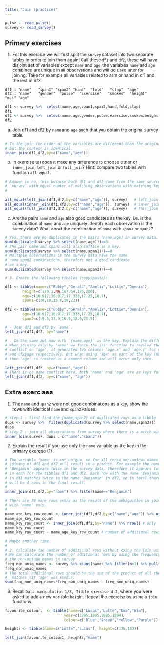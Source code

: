 ```yaml
---
title: "Join (practice)"
---
```


```r
pulse <- read_pulse() 
survey <- read_survey()
```

## Primary exercises

1. For this exercise we will first split  the `survey` dataset into two separate tables 
in order to join them again! Call these `df1` and `df2`, these will have disjoint set of 
variables except `name` and `age`, the variables `name` and `age` combined are unique in 
all observations and will be used later for joining. Take for example all variables related 
to arm or hand in df1 and the rest in df2:

```
df1 : "name"   "span1" "span2" "hand"  "fold"   "clap"  "age"
df2 : "name"   "gender"  "pulse"  "exercise"   "smokes"  "height" "m.i" "age"
```

```r
df1 <- survey %>%  select(name,age,span1,span2,hand,fold,clap)
df1
df2 <- survey %>%  select(name,age,gender,pulse,exercise,smokes,height,m.i)
df2
```

a. Join df1 and df2 by `name` and `age` such that you obtain the original survey table. 

```r
# In the join the order of the variables are different than the original survey tibble 
# but the content is identical.
inner_join(df1,df2,by=c("name","age"))
```

b. In exercise (a) does it make any difference to choose either of `inner_join`, `left_join` or `full_join`? Hint: compare two tables with function `all_equal`.       

```r
# Answer is no, this because both df1 and df2 come from the same source 
# `survey` with equal number of matching observations with matching keys. 
#

all_equal(left_join(df1,df2,by=c("name","age")), survey)   # left_join
all_equal(inner_join(df1,df2,by=c("name","age")), survey)  # inner_join
all_equal(full_join(df1,df2,by=c("name","age")), survey)   # full_join
```

c. Are the pairs `name` and `age`  also good candidates as the key, i.e. is the combination of `name` and `age` uniquely identify each observation in the survey data? What about the combination of `name` with `span1` or `span2`? 

```r
# Yes, there are no duplicates in the pairs (name,age) in survey data.
sum(duplicated(survey %>% select(name,age)))==0
# The pair name and span1 will also suffice as a key.
sum(duplicated(survey %>% select(name,span1)))==0
# Multiple observations in the survey data have the same 
# name span2 combinations, therefore not a good candidate 
# as a key.
sum(duplicated(survey %>% select(name,span2)))==0
```


<!--  removed exercise 3 -->


```r
# 3. Create the following tibbles (copy/paste):

df1 <- tibble(name=c("Bobby","Gerald","Amelia","Lottie","Dennis"),
        height=c(179.1,NA,167.64,170,200), 
        age=c(18.917,16.917,17.333,17.25,18.5),
        span1=c(20,18,15.9,19,22))

df2 <- tibble(name=c("Bobby","Gerald","Amelia","Lottie","Dennis"),
        age=c(18.917,16.917,17.333,17.25,18.5),
        span2=c(19.5,13.3,16.5,18.5,21.5))

# - Join df1 and df2 by `name`. 
left_join(df1,df2, by="name")

# - Do the same but now with `{name,age}` as the key. Explain the difference.
# When joining only by 'name' we force the join function to resolve the name 
# conflict on 'age', it generated two columns 'age.x' and 'age.y' for df1$age 
# and df2$age respectively. But when using 'age' as part of the key (name,age) 
# then 'age' is treated as a common column and will occur only once.

left_join(df1,df2, by=c("name","age"))
# There is no name conflict here, both 'name' and 'age' are as keys for joining and all other variables have unique names. 
left_join(df1,df2, by=c("name", "age"))

```
  
## Extra exercises

1. The `name` and `span2` were not good combinations as a key, show the rows with identical 
 `name` and `span2` values.
 
```r
# step 1 : first find the {name,span2} of duplicated rows as a tibble
dups <- survey %>%  filter(duplicated(survey %>% select(name,span2)))  %>% select(name,span2) 
dups
# step 2 : join all observations from survey where there is a match with {name,span2} in dups
inner_join(survey, dups , c("name","span2")) 
```
 


2. Explain the result if you  use only the `name` variable as the key in the primary exercise (1) .

```r
# The variable 'name' is not unique, so for all those non-unique names the 
# joining of df1 and df2 will result in a product. For example the name 
# 'Benjamin' appears twice in the survey data, therefore it appears twice
# in each for the tibbles df1 and df2. Each row with the name 'Benjamin' 
# in df1 matches twice to the name 'Benjamin' in df2, so in total there 
# will be 4 rows in the final result.
# 
inner_join(df1,df2,by="name") %>% filter(name=="Benjamin")

# There are 78 more rows extra as the result of the ambiguities in joining
# with 'name' only. 
#
name_age_key_row_count <- inner_join(df1,df2,by=c("name","age")) %>% nrow() # 'name' and 'age' as the key
name_age_key_row_count
name_key_row_count <- inner_join(df1,df2,by="name") %>% nrow() # only 'name' as the key
name_key_row_count
name_key_row_count - name_age_key_row_count # number of additional rows due to non-unique key 'name'
```

```r
# Maybe another time 
#
# 2. Calculate the number of additional rows without doing the join using the column `name` only.   
# We can calculate the number of additional rows by using the frequency of 
# the non-unique names in survey 
freq_non_uniq_names <- survey %>% count(name) %>% filter(n>1) %>% pull(n)
freq_non_uniq_names
# The total additional rows should be the sum of the product of all the these frequencies minus the correct 
#  matches (if 'age' was used.):
sum(freq_non_uniq_names*freq_non_uniq_names - freq_non_uniq_names) 
```

3. Recall `Data manipulation 1/3, Tibble exercise 4.2`, where you were asked to add a new variable `height`. Repeat the exercise by using a `join` functions.


```r
favourite_colour1  <- tibble(name=c("Lucas","Lotte","Noa","Wim"), 
                           year=c(1995,1995,1995,1994), 
                           colour=c("Blue","Green","Yellow","Purple"))

heights <- tibble(name=c("Lotte","Lucas"), height=c(175,183))

left_join(favourite_colour1, heights,"name")
```



